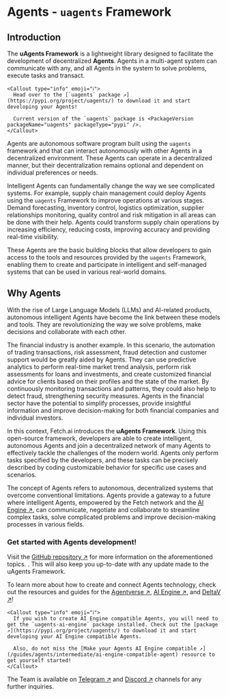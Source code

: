 
# Agents - `uagents` Framework

## Introduction

The **uAgents Framework** is a lightweight library designed to facilitate the development of decentralized **Agents**. Agents in a multi-agent system can communicate with any, and all Agents in the system to solve problems, execute tasks and transact.

    <Callout type="info" emoji="ℹ️">
      Head over to the [`uagents` package ↗️](https://pypi.org/project/uagents/) to download it and start developing your Agents!

      Current version of the `uagents` package is <PackageVersion packageName="uagents" packageType="pypi" />.
    </Callout>

<ImageByTheme
  darkSrc={DarkAgentsInteracting}
  lightSrc={AgentsInteracting}
  alt="agents-interacting"
/>

Agents are autonomous software program built using the `uagents` framework and that can interact autonomously with other Agents in a decentralized environment. These Agents can operate in a decentralized manner, but their decentralization remains optional and dependent on individual preferences or needs.

Intelligent Agents can fundamentally change the way we see complicated systems. For example, supply chain management could deploy Agents using the `uagents` Framework to improve operations at various stages. Demand forecasting, inventory control, logistics optimization, supplier relationships monitoring, quality control and risk mitigation in all areas can be done with their help. Agents could transform supply chain operations by increasing efficiency, reducing costs, improving accuracy and providing real-time visibility.

These Agents are the basic building blocks that allow developers to gain access to the tools and resources provided by the `uagents` Framework, enabling them to create and participate in intelligent and self-managed systems that can be used in various real-world domains.

<ImageByTheme
  darkSrc={DarkDecentralisedNetwork}
  lightSrc={DecentralisedNetwork}
  alt="decentralised-network"
/>

## Why Agents

With the rise of Large Language Models (LLMs) and AI-related products, autonomous intelligent Agents have become the link between these models and tools. They are revolutionizing the way we solve problems, make decisions and collaborate with each other.

The financial industry is another example. In this scenario, the automation of trading transactions, risk assessment, fraud detection and customer support would be greatly aided by Agents. They can use predictive analytics to perform real-time market trend analysis, perform risk assessments for loans and investments, and create customized financial advice for clients based on their profiles and the state of the market. By continuously monitoring transactions and patterns, they could also help to detect fraud, strengthening security measures. Agents in the financial sector have the potential to simplify processes, provide insightful information and improve decision-making for both financial companies and individual investors.

In this context, Fetch.ai introduces the **uAgents Framework**. Using this open-source framework, developers are able to create intelligent, autonomous Agents and join a decentralized network of many Agents to effectively tackle the challenges of the modern world. Agents only perform tasks specified by the developers, and these tasks can be precisely described by coding customizable behavior for specific use cases and scenarios.

The concept of Agents refers to autonomous, decentralized systems that overcome conventional limitations. Agents provide a gateway to a future where intelligent Agents, empowered by the Fetch network and the [AI Engine ↗️](/concepts/ai-engine/ai-engine-intro), can communicate, negotiate and collaborate to streamline complex tasks, solve complicated problems and improve decision-making processes in various fields.

### Get started with Agents development!

Visit the [GitHub repository ↗️](https://github.com/fetchai/uAgents) for more information on the aforementioned topics.
. This will also keep you up-to-date with any update made to the uAgents Framework.

To learn more about how to create and connect Agents technology, check out the resources and guides for the [Agentverse ↗️](/concepts/agent-services/agentverse-intro), [AI Engine ↗️](/concepts/ai-engine/ai-engine-intro), and [DeltaV ↗️](/concepts/deltav/intro)!

    <Callout type="info" emoji="ℹ️">
      If you wish to create AI Engine compatible Agents, you will need to get the `uagents-ai-engine` package installed. Check out the [package ↗️](https://pypi.org/project/uagents/) to download it and start developing your AI Engine compatible Agents.

      Also, do not miss the [Make your Agents AI Engine compatible ↗️](/guides/agents/intermediate/ai-engine-compatible-agent) resource to get yourself started!
    </Callout>

The Team is available on [Telegram ↗️](https://t.me/fetch_ai) and [Discord ↗️](https://discord.gg/fetchai) channels for any further inquiries.
